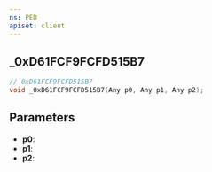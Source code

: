 ```yaml
---
ns: PED
apiset: client
---
```

## _0xD61FCF9FCFD515B7

```c
// 0xD61FCF9FCFD515B7
void _0xD61FCF9FCFD515B7(Any p0, Any p1, Any p2);
```


## Parameters
* **p0**:
* **p1**:
* **p2**: